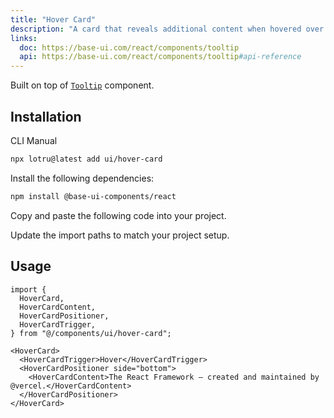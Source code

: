 ```yaml
---
title: "Hover Card"
description: "A card that reveals additional content when hovered over."
links:
  doc: https://base-ui.com/react/components/tooltip
  api: https://base-ui.com/react/components/tooltip#api-reference
---
```


Built on top of [`Tooltip`](https://base-ui.com/react/components/tooltip) component.

<ComponentPreview id="examples/hover-card-01" />

## Installation

<Tabs defaultValue="cli">

<TabsList>
  <TabsTrigger value="cli">CLI</TabsTrigger>
  <TabsTrigger value="manual">Manual</TabsTrigger>
  <TabsIndicator />
</TabsList>

<TabsContent value="cli">

```bash
npx lotru@latest add ui/hover-card
```

</TabsContent>

<TabsContent value="manual">

<Steps>

<StepTitle>Install the following dependencies:</StepTitle>

```bash
npm install @base-ui-components/react
```

<StepTitle>Copy and paste the following code into your project.</StepTitle>

<ComponentSource id="ui/hover-card" />

<StepTitle>Update the import paths to match your project setup.</StepTitle>

</Steps>

</TabsContent>

</Tabs>

## Usage

```tsx
import {
  HoverCard,
  HoverCardContent,
  HoverCardPositioner,
  HoverCardTrigger,
} from "@/components/ui/hover-card";
```

```tsx
<HoverCard>
  <HoverCardTrigger>Hover</HoverCardTrigger>
  <HoverCardPositioner side="bottom">
    <HoverCardContent>The React Framework – created and maintained by @vercel.</HoverCardContent>
  </HoverCardPositioner>
</HoverCard>
```
